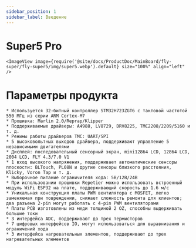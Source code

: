 ```yaml
---
sidebar_position: 1
sidebar_label: Введение
---
```




# Super5 Pro

    
    <ImageView image={require('@site/docs/ProductDoc/MainBoard/fly-super/fly-super5/img/super5.webp').default} size="100%" align="left" />


# Параметры продукта

    * Используется 32-битный контроллер STM32H723ZGT6 с тактовой частотой 550 МГц из серии ARM Cortex-M7
    * Прошивка: Marlin 2.0/Reprap/Klipper
    * Поддерживаемые драйверы: A4988, LV8729, DRV8225, TMC2208/2209/5160 и т. д.
    * Режимы работы драйверов TMC: UART/SPI
    * 5 высоковольтных выходов драйвера, поддерживают управление 5 независимыми двигателями
    * Дисплей: последовательный сенсорный экран, mini12864 LCD, 12864 LCD, 2004 LCD, FLY 4.3/7.0 V1
    * 1 вход высокого напряжения, поддерживает автоматические сенсоры плоскости: BLTouch, PL08N и другие сенсоры близкого расстояния, Klicky, Voron Tap и т. д.
    * Выборочное питание ограничителя хода: 5В/12В/24В
    * При использовании прошивки Repetier можно использовать встроенный модуль WiFi ESP32 на плате, поддерживающий скорость до 1.6 м/с
    * Уникальная конструкция платы PWM вентилятора с MOSFET, легко заменяемая при повреждении, снижает сложность ремонта для клиентов; два разъема 2-pin могут работать с 4-pin PWM вентиляторами
    * Платы PCB изготовлены из меди толщиной 2 OZ, способны выдерживать большие токи
    * 3 интерфейса ADC, поддерживают до трех термисторов
    * 7 цифровых интерфейсов IO, могут использоваться для выравнивания и ограничений хода
    * 3 интерфейса нагревательных элементов, поддерживают до трех нагревательных элементов
